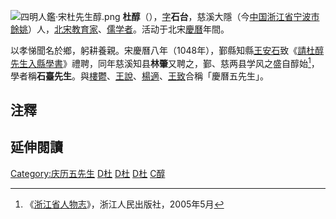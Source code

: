 [[File:四明人鑑·宋杜先生醇.png|thumb]]
'''杜醇'''（{{bd|？||？||}}），[[表字|字]]'''石台'''，慈溪大隱（今[[中国|中国]][[浙江省|浙江省]][[宁波市|宁波市]][[餘姚|餘姚]]）人，[[北宋|北宋]][[教育家|教育家]]、[[儒|儒]][[学者|学者]]。活动于北宋[[慶曆|慶曆]]年間。

以孝悌聞名於鄉，躬耕養親。宋慶曆八年（1048年），鄞縣知縣[[王安石|王安石]]致《[[請杜醇先生入縣學書|請杜醇先生入縣學書]]》禮聘，同年慈溪知县'''林肇'''又聘之，鄞、慈两县学风之盛自醇始<ref>《[[浙江省人物志|浙江省人物志]]》，浙江人民出版社，2005年5月</ref>，學者稱'''石臺先生'''。與[[樓鬱|樓鬱]]、[[王說|王說]]、[[楊適|楊適]]、[[王致|王致]]合稱「慶曆五先生」。

==注釋==
<div class="references-small">
<references />
</div>

==延伸閱讀==
{{Wikisource further reading}}

{{慶曆五先生}}
[[Category:庆历五先生|Category:庆历五先生]]
[[Category:宋朝理學家|D杜]]
[[Category:餘姚人|D杜]]
[[Category:宋朝教育家|D杜]]
[[Category:杜姓|C醇]]